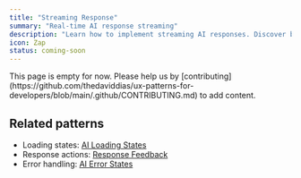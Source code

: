 ```yaml
---
title: "Streaming Response"
summary: "Real-time AI response streaming"
description: "Learn how to implement streaming AI responses. Discover best practices for progressive rendering, markdown formatting, and stream interruption."
icon: Zap
status: coming-soon
---
```


<Callout type="warning">
  This page is empty for now. Please help us by
  [contributing](https://github.com/thedaviddias/ux-patterns-for-developers/blob/main/.github/CONTRIBUTING.md)
  to add content.
</Callout>

## Related patterns

- Loading states: [AI Loading States](/patterns/ai-intelligence/ai-loading-states)
- Response actions: [Response Feedback](/patterns/ai-intelligence/response-feedback)
- Error handling: [AI Error States](/patterns/ai-intelligence/ai-error-states)
